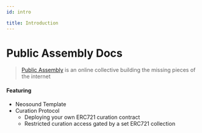 ```yaml
---
id: intro

title: Introduction
---
```


# Public Assembly Docs

> [Public Assembly](http://public---assembly.com) is an online collective building the missing pieces of the internet

#### Featuring

- Neosound Template
- Curation Protocol
    - Deploying your own ERC721 curation contract
    - Restricted curation access gated by a set ERC721 collection
